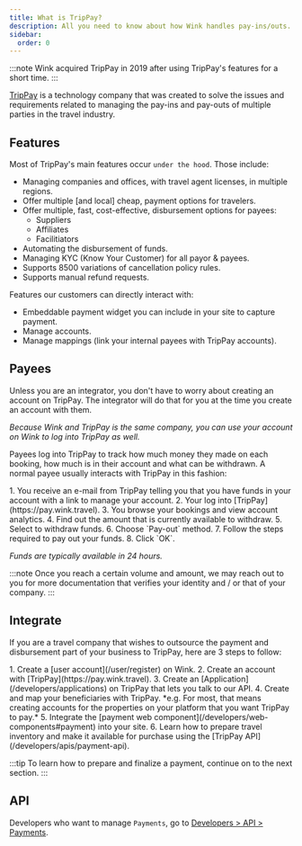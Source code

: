 ```yaml
---
title: What is TripPay?
description: All you need to know about how Wink handles pay-ins/outs.
sidebar:
  order: 0
---
```



:::note
Wink acquired TripPay in 2019 after using TripPay's features for a short time.
:::

[TripPay](https://pay.wink.travel) is a technology company that was created to solve the issues and requirements related to managing the pay-ins and pay-outs of multiple parties in the travel industry. 

## Features

Most of TripPay's main features occur `under the hood`. Those include:

- Managing companies and offices, with travel agent licenses, in multiple regions.
- Offer multiple [and local] cheap, payment options for travelers.
- Offer multiple, fast, cost-effective, disbursement options for payees: 
    - Suppliers
    - Affiliates
    - Facilitiators
- Automating the disbursement of funds.
- Managing KYC (Know Your Customer) for all payor & payees. 
- Supports 8500 variations of cancellation policy rules.
- Supports manual refund requests.

Features our customers can directly interact with:

- Embeddable payment widget you can include in your site to capture payment.
- Manage accounts.
- Manage mappings (link your internal payees with TripPay accounts).

## Payees

Unless you are an integrator, you don't have to worry about creating an account on TripPay. The integrator will do that for you at the time you create an account with them. 

*Because Wink and TripPay is the same company, you can use your account on Wink to log into TripPay as well.*

Payees log into TripPay to track how much money they made on each booking, how much is in their account and what can be withdrawn. 
A normal payee usually interacts with TripPay in this fashion:

<Steps>
1. You receive an e-mail from TripPay telling you that you have funds in your account with a link to manage your account.
2. Your log into [TripPay](https://pay.wink.travel).
3. You browse your bookings and view account analytics.
4. Find out the amount that is currently available to withdraw.
5. Select to withdraw funds.
6. Choose `Pay-out` method.
7. Follow the steps required to pay out your funds.
8. Click `OK`.
</Steps>

*Funds are typically available in 24 hours.*

:::note
Once you reach a certain volume and amount, we may reach out to you for more documentation that verifies your identity and / or that of your company.
:::

## Integrate

If you are a travel company that wishes to outsource the payment and disbursement part of your business to TripPay, here are 3 steps to follow:

<Steps>
1. Create a [user account](/user/register) on Wink.
2. Create an account with [TripPay](https://pay.wink.travel).
3. Create an [Application](/developers/applications) on TripPay that lets you talk to our API.
4. Create and map your beneficiaries with TripPay. *e.g. For most, that means creating accounts for the properties on your platform that you want TripPay to pay.*
5. Integrate the [payment web component](/developers/web-components#payment) into your site.
6. Learn how to prepare travel inventory and make it available for purchase using the [TripPay API](/developers/apis/payment-api).
</Steps>

:::tip
To learn how to prepare and finalize a payment, continue on to the next section.
:::

## API

Developers who want to manage `Payments`, go to [Developers > API > Payments](/developers/apis/#payment-api).